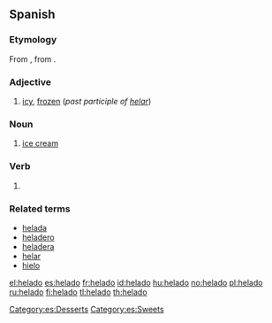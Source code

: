 ==Spanish==
===Etymology===
From {{term|helar}}, from {{etyl|la|es}} {{term|gelare|lang=la}}.

===Adjective===
{{es-adj|f=helada}}

# [[icy]], [[frozen]] (''past participle of [[helar]]'')

===Noun===
{{es-noun-m}}

# [[ice cream]]

===Verb===
{{es-pp|helad|helar}}
 
# {{es-verb form of|ending=ar|mood=participle|[[helar]]}}

===Related terms===
* [[helada]]
* [[heladero]]
* [[heladera]]
* [[helar]]
* [[hielo]]

[[Category:es:Desserts]]
[[Category:es:Sweets]]

[[el:helado]]
[[es:helado]]
[[fr:helado]]
[[id:helado]]
[[hu:helado]]
[[no:helado]]
[[pl:helado]]
[[ru:helado]]
[[fi:helado]]
[[tl:helado]]
[[th:helado]]